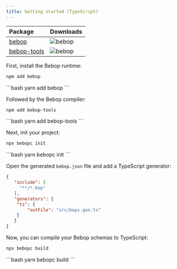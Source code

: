 ```yaml
---
title: Getting started (TypeScript)
---
```



| Package                                        | Downloads                                                                                   
| :--------------------------------------------- | :------------------------------------------------------------------------------------------ |
| [bebop](https://www.npmjs.com/package/bebop)   | ![bebop](https://img.shields.io/npm/dt/bebop)
| [bebop-tools](https://www.npmjs.com/package/bebop) | ![bebop](https://img.shields.io/npm/dt/bebop-tools)


First, install the Bebop runtime:
<Tabs>
  <TabItem label="npm">
  ```bash
  npm add bebop
  ```
  </TabItem>

  <TabItem label="yarn">
  ```bash
  yarn add bebop
  ```
  </TabItem>
</Tabs>

Followed by the Bebop compiler:
<Tabs>
  <TabItem label="npm">
  ```bash
  npm add bebop-tools
  ```
  </TabItem>

  <TabItem label="yarn">
  ```bash
  yarn add bebop-tools
  ```
  </TabItem>
</Tabs>

Next, init your project:
<Tabs>
  <TabItem label="npm">
  ```bash
  npx bebopc init
  ```
  </TabItem>

  <TabItem label="yarn">
  ```bash
  yarn bebopc init
  ```
  </TabItem>
</Tabs>

Open the generated `bebop.json` file and add a TypeScript generator:
```json
{                
   "include": [  
     "**/*.bop" 
   ],
   "generators": {
    "ts": {
        "outFile": "src/bops.gen.ts"
    }
   }        
}
```

Now, you can compile your Bebop schemas to TypeScript:
<Tabs>
  <TabItem label="npm">
  ```bash
  npx bebopc build
  ```
  </TabItem>

  <TabItem label="yarn">
  ```bash
  yarn bebopc build
  ```
  </TabItem>
</Tabs>